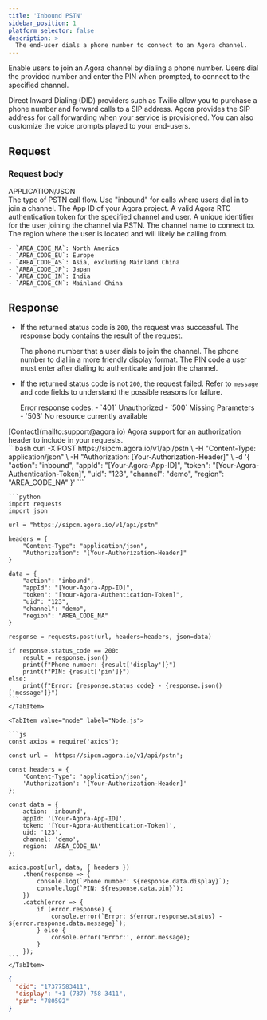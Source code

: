```yaml
---
title: 'Inbound PSTN'
sidebar_position: 1
platform_selector: false
description: >
  The end-user dials a phone number to connect to an Agora channel.
---
```



<RestAPILayout>
  <LeftColumn
    title={frontMatter.title}
    method="POST"
    endpoint="https://sipcm.agora.io/v1/api/pstn"
  >

Enable users to join an Agora channel by dialing a phone number. Users dial the provided number and enter the PIN when prompted, to connect to the specified channel.

<Admonition type="info">
Direct Inward Dialing (DID) providers such as Twilio allow you to purchase a phone number and forward calls to a SIP address. Agora provides the SIP address for call forwarding when your service is provisioned. You can also customize the voice prompts played to your end-users.
</Admonition>

## Request

### Request body

<div class="api-mime-type">APPLICATION/JSON</div>

<ParameterList title="BODY" required={true}>
  <Parameter name="action" type="string" possibleValues="inbound, outbound, inboundsip, endcall, cancelcall" required={true}>
    The type of PSTN call flow. Use "inbound" for calls where users dial in to join a channel.
  </Parameter>
  <Parameter name="appId" type="string" required={true}>
    The App ID of your Agora project.
  </Parameter>
  <Parameter name="token" type="string" required={false}>
    A valid Agora RTC authentication token for the specified channel and user.
  </Parameter>
  <Parameter name="uid" type="string" required={false}>
    A unique identifier for the user joining the channel via PSTN.
  </Parameter>
  <Parameter name="channel" type="string" required={true}>
    The channel name to connect to.
  </Parameter>
  <Parameter name="region" type="string" required={true}>
    The region where the user is located and will likely be calling from.

    - `AREA_CODE_NA`: North America    
    - `AREA_CODE_EU`: Europe    
    - `AREA_CODE_AS`: Asia, excluding Mainland China    
    - `AREA_CODE_JP`: Japan   
    - `AREA_CODE_IN`: India   
    - `AREA_CODE_CN`: Mainland China    

  </Parameter>
</ParameterList>

## Response

- If the returned status code is `200`, the request was successful. The response body contains the result of the request.

  <ParameterList title="OK">
    <Parameter name="did" type="string">
      The phone number that a user dials to join the channel.
    </Parameter>
    <Parameter name="display" type="string">
      The phone number to dial in a more friendly display format.
    </Parameter> 
    <Parameter name="pin" type="string">
      The PIN code a user must enter after dialing to authenticate and join the channel.
    </Parameter> 
  </ParameterList>

- If the returned status code is not `200`, the request failed.  Refer to `message` and `code` fields to understand the possible reasons for failure.

  <ParameterList title="Non-200">
    <Parameter name="code" type="integer">
    Error response codes:
    - `401` Unauthorized
    - `500` Missing Parameters
    - `503` No resource currently available
    </Parameter>
  </ParameterList>

</LeftColumn>

<RightColumn>

<Section title="Authorization">
[Contact](mailto:support@agora.io) Agora support for an authorization header to include in your requests.
</Section>

<Section title="Request example">

  <Tabs groupId="code-examples">
    <TabItem value="curl" label="curl" default>
      ```bash
      curl -X POST https://sipcm.agora.io/v1/api/pstn \
        -H "Content-Type: application/json" \
        -H "Authorization: [Your-Authorization-Header]" \
        -d '{
          "action": "inbound",
          "appId": "[Your-Agora-App-ID]",
          "token": "[Your-Agora-Authentication-Token]",
          "uid": "123",
          "channel": "demo",
          "region": "AREA_CODE_NA"
        }'
      ```
    </TabItem>
    <TabItem value="python" label="Python">

    ```python
    import requests
    import json

    url = "https://sipcm.agora.io/v1/api/pstn"

    headers = {
        "Content-Type": "application/json",
        "Authorization": "[Your-Authorization-Header]"
    }

    data = {
        "action": "inbound",
        "appId": "[Your-Agora-App-ID]",
        "token": "[Your-Agora-Authentication-Token]",
        "uid": "123",
        "channel": "demo",
        "region": "AREA_CODE_NA"
    }

    response = requests.post(url, headers=headers, json=data)

    if response.status_code == 200:
        result = response.json()
        print(f"Phone number: {result['display']}")
        print(f"PIN: {result['pin']}")
    else:
        print(f"Error: {response.status_code} - {response.json()['message']}")
    ```
    </TabItem>

    <TabItem value="node" label="Node.js">

    ```js
    const axios = require('axios');

    const url = 'https://sipcm.agora.io/v1/api/pstn';

    const headers = {
        'Content-Type': 'application/json',
        'Authorization': '[Your-Authorization-Header]'
    };

    const data = {
        action: 'inbound',
        appId: '[Your-Agora-App-ID]',
        token: '[Your-Agora-Authentication-Token]',
        uid: '123',
        channel: 'demo',
        region: 'AREA_CODE_NA'
    };

    axios.post(url, data, { headers })
        .then(response => {
            console.log(`Phone number: ${response.data.display}`);
            console.log(`PIN: ${response.data.pin}`);
        })
        .catch(error => {
            if (error.response) {
                console.error(`Error: ${error.response.status} - ${error.response.data.message}`);
            } else {
                console.error('Error:', error.message);
            }
        });
    ```
    </TabItem>
  </Tabs>

</Section>

<Section title="Response example">

```json
{  
  "did": "17377583411",
  "display": "+1 (737) 758 3411",
  "pin": "780592"
}
```
</Section>
</RightColumn>
</RestAPILayout>
